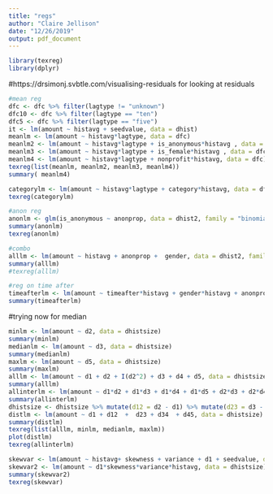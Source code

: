 ```yaml
---
title: "regs"
author: "Claire Jellison"
date: "12/26/2019"
output: pdf_document
---
```


```r
library(texreg)
library(dplyr)
```

#https://drsimonj.svbtle.com/visualising-residuals for looking at residuals
```r
#mean reg
dfc <- dfc %>% filter(lagtype != "unknown")
dfc10 <- dfc %>% filter(lagtype == "ten")
dfc5 <- dfc %>% filter(lagtype == "five")
it <- lm(amount ~ histavg + seedvalue, data = dhist)
meanlm <- lm(amount ~ histavg*lagtype, data = dfc)
meanlm2 <- lm(amount ~ histavg*lagtype + is_anonymous*histavg , data = dfc)
meanlm3 <- lm(amount ~ histavg*lagtype + is_female*histavg , data = dfc)
meanlm4 <- lm(amount ~ histavg*lagtype + nonprofit*histavg, data = dfc)
texreg(list(meanlm, meanlm2, meanlm3, meanlm4))
summary( meanlm4)                                                                                                                                                                             
```

```r
categorylm <- lm(amount ~ histavg*lagtype + category*histavg, data = dfc)
texreg(categorylm)
```



```r
#anon reg
anonlm <- glm(is_anonymous ~ anonprop, data = dhist2, family = "binomial")
summary(anonlm)
texreg(anonlm)
```


```r
#combo 
alllm <- lm(amount ~ histavg + anonprop +  gender, data = dhist2, family = "binomial")
summary(alllm)
#texreg(alllm)
```

```r
#reg on time after
timeafterlm <- lm(amount ~ timeafter*histavg + gender*histavg + anonpropscreen*histavg + dow + month, data = dhist2tree)
summary(timeafterlm)
```

#trying now for median 


```r
minlm <- lm(amount ~ d2, data = dhistsize)
summary(minlm)
medianlm <- lm(amount ~ d3, data = dhistsize)
summary(medianlm)
maxlm <- lm(amount ~ d5, data = dhistsize)
summary(maxlm)
alllm <- lm(amount ~ d1 + d2 + I(d2^2) + d3 + d4 + d5, data = dhistsize)
summary(alllm)
allinterlm <- lm(amount ~ d1*d2 + d1*d3 + d1*d4 + d1*d5 + d2*d3 + d2*d4 + d2*d5 + d3*d4 + d3*d5 + d4*d5, data = dhistsize)
summary(allinterlm)
dhistsize <- dhistsize %>% mutate(d12 = d2 - d1) %>% mutate(d23 = d3 - d2) %>% mutate(d34 = d4 - d3) %>% mutate(d45 = d5 -d4)
distlm <- lm(amount ~ d1 + d12  +  d23 + d34  + d45, data = dhistsize)
summary(distlm)
texreg(list(alllm, minlm, medianlm, maxlm))
plot(distlm)
texreg(allinterlm)
```


```r
skewvar <- lm(amount ~ histavg+ skewness + variance + d1 + seedvalue, data = dhistsize)
skewvar2 <- lm(amount ~ d1*skewness*variance*histavg, data = dhistsize)
summary(skewvar2)
texreg(skewvar)
```



